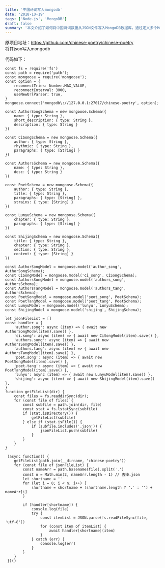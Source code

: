 ```yaml
---
title: '中国诗词写入mongodb'
date: '2018-10-19'
tags: ['Node.js', 'MongoDB']
draft: false
summary: '本文介绍了如何将中国诗词数据从JSON文件写入MongoDB数据库。通过定义多个Mongoose模型，分别对应不同的诗词类型和作者信息，然后遍历指定目录下的JSON文件，解析并保存到相应的集合中。'
---
```


原项目地址：https://github.com/chinese-poetry/chinese-poetry  
将其json写入mongodb  

代码如下：
```
const fs = require('fs')
const path = require('path');
const mongoose = require('mongoose');
const option = {
    reconnectTries: Number.MAX_VALUE,
    reconnectInterval: 3000,
    useNewUrlParser: true,
}
mongoose.connect('mongodb\://127.0.0.1:27017/chinese-poetry', option);

const AuthorSongSchema = new mongoose.Schema({
    name: { type: String },
    short_description: { type: String },
    description: { type: String }
})

const CiSongSchema = new mongoose.Schema({
    author: { type: String },
    rhythmic: { type: String },
    paragraphs: { type: [String] }
})

const AuthorsSchema = new mongoose.Schema({
    name: { type: String },
    desc: { type: String }
})

const PoetSchema = new mongoose.Schema({
    author: { type: String },
    title: { type: String },
    paragraphs: { type: [String] },
    strains: { type: [String] }
})

const LunyuSchema = new mongoose.Schema({
    chapter: { type: String },
    paragraphs: { type: [String] }
})

const ShijingSchema = new mongoose.Schema({
    title: { type: String },
    chapter: { type: String },
    section: { type: String },
    content: { type: [String] }
})

const AuthorSongModel = mongoose.model('author_song', AuthorSongSchema);
const CiSongModel = mongoose.model('ci_song', CiSongSchema);
const AuthorsSongModel = mongoose.model('authors_song', AuthorsSchema);
const AuthorsTangModel = mongoose.model('authors_tang', AuthorsSchema);
const PoetSongModel = mongoose.model('peot_song', PoetSchema);
const PoetTangModel = mongoose.model('peot_tang', PoetSchema);
const LunyuModel = mongoose.model('lunyu', LunyuSchema);
const ShijingModel = mongoose.model('shijing', ShijingSchema);

let jsonFileList = []
const handler = {
    'author.song': async (item) => { await new AuthorSongModel(item).save() },
    'ci.song': async (item) => { await new CiSongModel(item).save() },
    'authors.song': async (item) => { await new AuthorsSongModel(item).save() },
    'authors.tang': async (item) => { await new AuthorsTangModel(item).save() },
    'poet.song': async (item) => { await new PoetSongModel(item).save() },
    'poet.tang': async (item) => { await new PoetTangModel(item).save() },
    'lunyu': async (item) => { await new LunyuModel(item).save() },
    'shijing': async (item) => { await new ShijingModel(item).save() },
}
function getFileList(dir) {
    const files = fs.readdirSync(dir);
    for (const file of files) {
        const subfile = path.join(dir, file)
        const stat = fs.lstatSync(subfile)
        if (stat.isDirectory()) {
            getFileList(subfile)
        } else if (stat.isFile()) {
            if (subfile.includes('.json')) {
                jsonFileList.push(subfile)
            }
        }
    }
}

 (async function() {
    getFileList(path.join(__dirname, 'chinese-poetry'))
    for (const file of jsonFileList) {
        const nameArr = path.basename(file).split('.')
        const n = Math.min(2, nameArr.length - 1) // 去掉.json
        let shortname = ''
        for (let i = 0; i < n; i++) {
            shortname = shortname + (shortname.length ? '.' : '') + nameArr[i]
        }
        
        if (handler[shortname]) {
            console.log(file)
            try {
                const itemList = JSON.parse(fs.readFileSync(file, 'utf-8'))
                for (const item of itemList) {
                    await handler[shortname](item)
                }
            } catch (err) {
                console.log(err)
            }
        }
    }
 })()

```